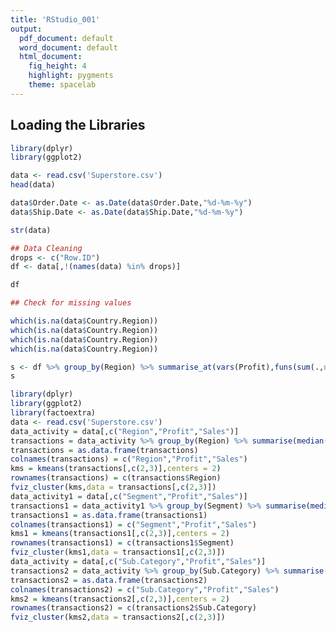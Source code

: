 ```yaml
---
title: 'RStudio_001'
output:
  pdf_document: default
  word_document: default
  html_document:
    fig_height: 4
    highlight: pygments
    theme: spacelab
---
```


## Loading the Libraries
```r
library(dplyr)
library(ggplot2)

```

```r
data <- read.csv('Superstore.csv')
head(data)
```



```r
data$Order.Date <- as.Date(data$Order.Date,"%d-%m-%y")
data$Ship.Date <- as.Date(data$Ship.Date,"%d-%m-%y")

```

```r
str(data)
```

```r
## Data Cleaning
drops <- c("Row.ID")
df <- data[,!(names(data) %in% drops)]
```

```r
df
```

```r
## Check for missing values

which(is.na(data$Country.Region))
which(is.na(data$Country.Region))
which(is.na(data$Country.Region))
which(is.na(data$Country.Region))
```


```r
s <- df %>% group_by(Region) %>% summarise_at(vars(Profit),funs(sum(.,na.rm=TRUE)))
s
```

```r
library(dplyr)
library(ggplot2)
library(factoextra)
data <- read.csv('Superstore.csv')
data_activity = data[,c("Region","Profit","Sales")]
transactions = data_activity %>% group_by(Region) %>% summarise(median(Profit),median(Sales))
transactions = as.data.frame(transactions)
colnames(transactions) = c("Region","Profit","Sales")
kms = kmeans(transactions[,c(2,3)],centers = 2)
rownames(transactions) = c(transactions$Region)
fviz_cluster(kms,data = transactions[,c(2,3)])
data_activity1 = data[,c("Segment","Profit","Sales")]
transactions1 = data_activity1 %>% group_by(Segment) %>% summarise(median(Profit),median(Sales))
transactions1 = as.data.frame(transactions1)
colnames(transactions1) = c("Segment","Profit","Sales")
kms1 = kmeans(transactions1[,c(2,3)],centers = 2)
rownames(transactions1) = c(transactions1$Segment)
fviz_cluster(kms1,data = transactions1[,c(2,3)])
data_activity = data[,c("Sub.Category","Profit","Sales")]
transactions2 = data_activity %>% group_by(Sub.Category) %>% summarise(median(Profit),median(Sales))
transactions2 = as.data.frame(transactions2)
colnames(transactions2) = c("Sub.Category","Profit","Sales")
kms2 = kmeans(transactions2[,c(2,3)],centers = 2)
rownames(transactions2) = c(transactions2$Sub.Category)
fviz_cluster(kms2,data = transactions2[,c(2,3)])
```